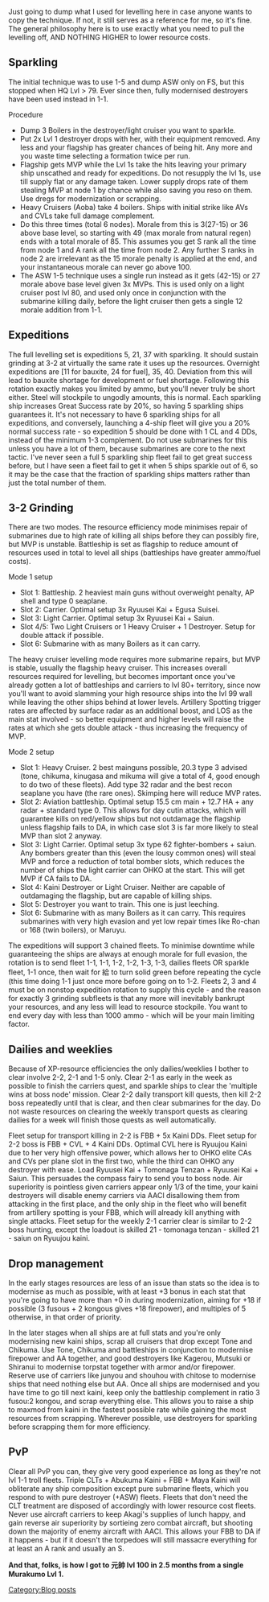 Just going to dump what I used for levelling here in case anyone wants to copy the technique. If not, it still serves as a reference for me, so it's fine. The general philosophy here is to use exactly what you need to pull the levelling off, AND NOTHING HIGHER to lower resource costs.
==Sparkling==
The initial technique was to use 1-5 and dump ASW only on FS, but this stopped when HQ Lvl > 79. Ever since then, fully modernised destroyers have been used instead in 1-1.

Procedure

*Dump 3 Boilers in the destroyer/light cruiser you want to sparkle.
*Put 2x Lvl 1 destroyer drops with her, with their equipment removed. Any less and your flagship has greater chances of being hit. Any more and you waste time selecting a formation twice per run.
*Flagship gets MVP while the Lvl 1s take the hits leaving your primary ship unscathed and ready for expeditions. Do not resupply the lvl 1s, use till supply flat or any damage taken. Lower supply drops rate of them stealing MVP at node 1 by chance while also saving you reso on them. Use dregs for modernization or scrapping.
*Heavy Cruisers (Aoba) take 4 boilers. Ships with initial strike like AVs and CVLs take full damage complement.
*Do this three times (total 6 nodes). Morale from this is 3(27-15) or 36 above base level, so starting with 49 (max morale from natural regen) ends with a total morale of 85. This assumes you get S rank all the time from node 1 and A rank all the time from node 2. Any further S ranks in node 2 are irrelevant as the 15 morale penalty is applied at the end, and your instantaneous morale can never go above 100.
*The ASW 1-5 technique uses a single run instead as it gets (42-15) or 27 morale above base level given 3x MVPs. This is used only on a light cruiser post lvl 80, and used only once in conjunction with the submarine killing daily, before the light cruiser then gets a single 12 morale addition from 1-1. 
==Expeditions==
The full levelling set is expeditions 5, 21, 37 with sparkling. It should sustain grinding at 3-2 at virtually the same rate it uses up the resources. Overnight expeditions are [11 for bauxite, 24 for fuel], 35, 40. Deviation from this will lead to bauxite shortage for development or fuel shortage. Following this rotation exactly makes you limited by ammo, but you'll never truly be short either. Steel will stockpile to ungodly amounts, this is normal. Each sparkling ship increases Great Success rate by 20%, so having 5 sparkling ships guarantees it. It's not necessary to have 6 sparkling ships for all expeditions, and conversely, launching a 4-ship fleet will give you a 20% normal success rate - so expedition 5 should be done with 1 CL and 4 DDs, instead of the minimum 1-3 complement. Do not use submarines for this unless you have a lot of them, because submarines are core to the next tactic. I've never seen a full 5 sparkling ship fleet fail to get great success before, but I have seen a fleet fail to get it when 5 ships sparkle out of 6, so it may be the case that the fraction of sparkling ships matters rather than just the total number of them.
==3-2 Grinding==
There are two modes. The resource efficiency mode minimises repair of submarines due to high rate of killing all ships before they can possibly fire, but MVP is unstable. Battleship is set as flagship to reduce amount of resources used in total to level all ships (battleships have greater ammo/fuel costs). 

Mode 1 setup
*Slot 1: Battleship. 2 heaviest main guns without overweight penalty, AP shell and type 0 seaplane.
*Slot 2: Carrier. Optimal setup 3x Ryuusei Kai + Egusa Suisei.
*Slot 3: Light Carrier. Optimal setup 3x Ryuusei Kai + Saiun.
*Slot 4/5: Two Light Cruisers or 1 Heavy Cruiser + 1 Destroyer. Setup for double attack if possible.
*Slot 6: Submarine with as many Boilers as it can carry.
The heavy cruiser levelling mode requires more submarine repairs, but MVP is stable, usually the flagship heavy cruiser. This increases overall resources required for levelling, but becomes important once you've already gotten a lot of battleships and carriers to lvl 80+ territory, since now you'll want to avoid slamming your high resource ships into the lvl 99 wall while leaving the other ships behind at lower levels. Artillery Spotting trigger rates are affected by surface radar as an additional boost, and LOS as the main stat involved - so better equipment and higher levels will raise the rates at which she gets double attack - thus increasing the frequency of MVP.

Mode 2 setup
*Slot 1: Heavy Cruiser. 2 best mainguns possible, 20.3 type 3 advised (tone, chikuma, kinugasa and mikuma will give a total of 4, good enough to do two of these fleets). Add type 32 radar and the best recon seaplane you have (the rare ones). Skimping here will reduce MVP rates.
*Slot 2: Aviation battleship. Optimal setup 15.5 cm main + 12.7 HA + any radar + standard type 0. This allows for day cutin attacks, which will guarantee kills on red/yellow ships but not outdamage the flagship unless flagship fails to DA, in which case slot 3 is far more likely to steal MVP than slot 2 anyway.
*Slot 3: Light Carrier. Optimal setup 3x type 62 fighter-bombers + saiun. Any bombers greater than this (even the lousy common ones) will steal MVP and force a reduction of total bomber slots, which reduces the number of ships the light carrier can OHKO at the start. This will get MVP if CA fails to DA.
*Slot 4: Kaini Destroyer or Light Cruiser. Neither are capable of outdamaging the flagship, but are capable of killing ships.
*Slot 5: Destroyer you want to train. This one is just leeching.
*Slot 6: Submarine with as many Boilers as it can carry. This requires submarines with very high evasion and yet low repair times like Ro-chan or 168 (twin boilers), or Maruyu.
The expeditions will support 3 chained fleets. To minimise downtime while guaranteeing the ships are always at enough morale for full evasion, the rotation is to send fleet 1-1, 1-1, 1-2, 1-2, 1-3, 1-3, dailies fleets OR sparkle fleet, 1-1 once, then wait for 給 to turn solid green before repeating the cycle (this time doing 1-1 just once more before going on to 1-2. Fleets 2, 3 and 4 must be on nonstop expedition rotation to supply this cycle - and the reason for exactly 3 grinding subfleets is that any more will inevitably bankrupt your resources, and any less will lead to resource stockpile. You want to end every day with less than 1000 ammo - which will be your main limiting factor.
==Dailies and weeklies==
Because of XP-resource efficiencies the only dailies/weeklies I bother to clear involve 2-2, 2-1 and 1-5 only. Clear 2-1 as early in the week as possible to finish the carriers quest, and sparkle ships to clear the 'multiple wins at boss node' mission. Clear 2-2 daily transport kill quests, then kill 2-2 boss repeatedly until that is clear, and then clear submarines for the day. Do not waste resources on clearing the weekly transport quests as clearing dailies for a week will finish those quests as well automatically.

Fleet setup for transport killing in 2-2 is FBB + 5x Kaini DDs. Fleet setup for 2-2 boss is FBB + CVL + 4 Kaini DDs. Optimal CVL here is Ryuujou Kaini due to her very high offensive power, which allows her to OHKO elite CAs and CVs per plane slot in the first two, while the third can OHKO any destroyer with ease. Load Ryuusei Kai + Tomonaga Tenzan + Ryuusei Kai + Saiun. This persuades the compass fairy to send you to boss node. Air superiority is pointless given carriers appear only 1/3 of the time, your kaini destroyers will disable enemy carriers via AACI disallowing them from attacking in the first place, and the only ship in the fleet who will benefit from artillery spotting is your FBB, which will already kill anything with single attacks. Fleet setup for the weekly 2-1 carrier clear is similar to 2-2 boss hunting, except the loadout is skilled 21 - tomonaga tenzan - skilled 21 - saiun on Ryuujou kaini.
==Drop management==
In the early stages resources are less of an issue than stats so the idea is to modernise as much as possible, with at least +3 bonus in each stat that you're going to have more than +0 in during modernization, aiming for +18 if possible (3 fusous + 2 kongous gives +18 firepower), and multiples of 5 otherwise, in that order of priority.

In the later stages when all ships are at full stats and you're only modernising new kaini ships, scrap all cruisers that drop except Tone and Chikuma. Use Tone, Chikuma and battleships in conjunction to modernise firepower and AA together, and good destroyers like Kagerou, Mutsuki or Shiranui to modernise torpstat together with armor and/or firepower. Reserve use of carriers like junyou and shouhou with chitose to modernise ships that need nothing else but AA. Once all ships are modernised and you have time to go till next kaini, keep only the battleship complement in ratio 3 fusou:2 kongou, and scrap everything else. This allows you to raise a ship to maxmod from kaini in the fastest possible rate while gaining the most resources from scrapping. Wherever possible, use destroyers for sparkling before scrapping them for more efficiency.
==PvP==
Clear all PvP you can, they give very good experience as long as they're not lvl 1-1 troll fleets. Triple CLTs + Abukuma Kaini + FBB + Maya Kaini will obliterate any ship composition except pure submarine fleets, which you respond to with pure destroyer (+ASW) fleets. Fleets that don't need the CLT treatment are disposed of accordingly with lower resource cost fleets. Never use aircraft carriers to keep Akagi's supplies of lunch happy, and gain reverse air superiority by sortieing zero combat aircraft, but shooting down the majority of enemy aircraft with AACI. This allows your FBB to DA if it happens - but if it doesn't the torpedoes will still massacre everything for at least an A rank and usually an S.

'''And that, folks, is how I got to 元帥 lvl 100 in 2.5 months from a single Murakumo Lvl 1.'''
[[Category:Blog posts]]